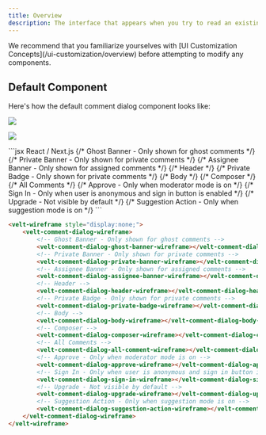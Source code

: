 ```yaml
---
title: Overview
description: The interface that appears when you try to read an existing Comment or make a new Comment.
---
```

<Note>
We recommend that you familiarize yourselves with [UI Customization Concepts](/ui-customization/overview) before attempting to modify any components.
</Note>



## Default Component

Here's how the default comment dialog component looks like:

![](/images/customization/velt-comment-dialog-1.png)

![](/images/customization/velt-comment-dialog-2.png)




<RequestExample>
```jsx React / Next.js
<VeltWireframe>
    <VeltCommentDialogWireframe>
        {/*  Ghost Banner - Only shown for ghost comments */}
        <VeltCommentDialogWireframe.GhostBanner />
        {/*  Private Banner - Only shown for private comments */}
        <VeltCommentDialogWireframe.PrivateBanner />
        {/*  Assignee Banner - Only shown for assigned comments */}
        <VeltCommentDialogWireframe.AssigneeBanner />
        {/*  Header */}
        <VeltCommentDialogWireframe.Header />
        {/* Private Badge - Only shown for private comments */}
        <VeltCommentDialogWireframe.PrivateBadge />
        {/* Body */}
        <VeltCommentDialogWireframe.Body />
        {/* Composer */}
        <VeltCommentDialogWireframe.Composer />
        {/* All Comments */}
        <VeltCommentDialogWireframe.AllComment />
        {/* Approve - Only when moderator mode is on */}
        <VeltCommentDialogWireframe.Approve />
        {/* Sign In - Only when user is anonymous and sign in button is enabled */}
        <VeltCommentDialogWireframe.SignIn />
        {/* Upgrade - Not visible by default */}
        <VeltCommentDialogWireframe.Upgrade />
        {/* Suggestion Action - Only when suggestion mode is on */}
        <VeltCommentDialogWireframe.SuggestionAction />
    </VeltCommentDialogWireframe>
</VeltWireframe>
```


```HTML HTML
<velt-wireframe style="display:none;">
    <velt-comment-dialog-wireframe>
        <!-- Ghost Banner - Only shown for ghost comments -->
        <velt-comment-dialog-ghost-banner-wireframe></velt-comment-dialog-ghost-banner-wireframe>
        <!-- Private Banner - Only shown for private comments -->
        <velt-comment-dialog-private-banner-wireframe></velt-comment-dialog-private-banner-wireframe>
        <!-- Assignee Banner - Only shown for assigned comments -->
        <velt-comment-dialog-assignee-banner-wireframe></velt-comment-dialog-assignee-banner-wireframe>
        <!-- Header -->
        <velt-comment-dialog-header-wireframe></velt-comment-dialog-header-wireframe>
        <!-- Private Badge - Only shown for private comments -->
        <velt-comment-dialog-private-badge-wireframe></velt-comment-dialog-private-badge-wireframe>
        <!-- Body -->
        <velt-comment-dialog-body-wireframe></velt-comment-dialog-body-wireframe>
        <!-- Composer -->
        <velt-comment-dialog-composer-wireframe></velt-comment-dialog-composer-wireframe>
        <!-- All Comments -->
        <velt-comment-dialog-all-comment-wireframe></velt-comment-dialog-all-comment-wireframe>
        <!-- Approve - Only when moderator mode is on -->
        <velt-comment-dialog-approve-wireframe></velt-comment-dialog-approve-wireframe>
        <!-- Sign In - Only when user is anonymous and sign in button is enabled -->
        <velt-comment-dialog-sign-in-wireframe></velt-comment-dialog-sign-in-wireframe>
        <!-- Upgrade - Not visible by default -->
        <velt-comment-dialog-upgrade-wireframe></velt-comment-dialog-upgrade-wireframe>
        <!-- Suggestion Action - Only when suggestion mode is on -->
        <velt-comment-dialog-suggestion-action-wireframe></velt-comment-dialog-suggestion-action-wireframe>
    </velt-comment-dialog-wireframe>
</velt-wireframe>
```
</RequestExample>

